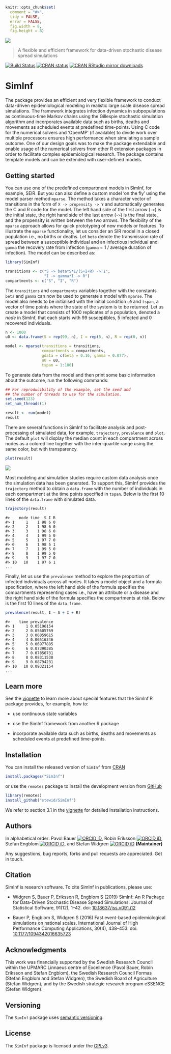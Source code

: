 ```r
knitr::opts_chunk$set(
  comment = "#>",
  tidy = FALSE,
  error = FALSE,
  fig.width = 8,
  fig.height = 8)
```

![](https://raw.githubusercontent.com/stewid/SimInf/master/logo/logo.png)

> A flexible and efficient framework for data-driven stochastic disease spread simulations

[![Build Status](https://dev.azure.com/stefanwidgren/SimInf/_apis/build/status/stewid.SimInf?branchName=master)](https://dev.azure.com/stefanwidgren/SimInf/_build/latest?definitionId=1&branchName=master)
[![CRAN status](https://www.r-pkg.org/badges/version/SimInf)](https://CRAN.R-project.org/package=SimInf)
[![CRAN RStudio mirror downloads](https://cranlogs.r-pkg.org/badges/last-month/SimInf)](https://CRAN.R-project.org/package=SimInf)

# SimInf

The package provides an efficient and very flexible framework to
conduct data-driven epidemiological modeling in realistic large scale
disease spread simulations. The framework integrates infection
dynamics in subpopulations as continuous-time Markov chains using the
Gillespie stochastic simulation algorithm and incorporates available
data such as births, deaths and movements as scheduled events at
predefined time-points. Using C code for the numerical solvers and
'OpenMP' (if available) to divide work over multiple processors
ensures high performance when simulating a sample outcome. One of our
design goals was to make the package extendable and enable usage of
the numerical solvers from other R extension packages in order to
facilitate complex epidemiological research. The package contains
template models and can be extended with user-defined models.

## Getting started

You can use one of the predefined compartment models in SimInf, for
example, SEIR. But you can also define a custom model 'on the fly'
using the model parser method `mparse`. The method takes a character
vector of transitions in the form of `X -> propensity -> Y` and
automatically generates the C and R code for the model. The left hand
side of the first arrow (`->`) is the initial state, the right hand
side of the last arrow (`->`) is the final state, and the propensity
is written between the two arrows. The flexibility of the `mparse`
approach allows for quick prototyping of new models or features. To
illustrate the `mparse` functionality, let us consider an SIR model in
a closed population i.e., no births or deaths. Let `beta` denote the
transmission rate of spread between a susceptible individual and an
infectious individual and `gamma` the recovery rate from infection
(`gamma` = 1 / average duration of infection). The model can be
described as:

```r
library(SimInf)

transitions <- c("S -> beta*S*I/(S+I+R) -> I",
                 "I -> gamma*I -> R")
compartments <- c("S", "I", "R")
```

The `transitions` and `compartments` variables together with the
constants `beta` and `gamma` can now be used to generate a model with
`mparse`. The model also needs to be initialised with the initial
condition `u0` and `tspan`, a vector of time points where the state of
the system is to be returned. Let us create a model that consists of
1000 replicates of a population, denoted a *node* in SimInf, that each
starts with 99 susceptibles, 5 infected and 0 recovered individuals.

```r
n <- 1000
u0 <- data.frame(S = rep(99, n), I = rep(5, n), R = rep(0, n))

model <- mparse(transitions = transitions,
                compartments = compartments,
                gdata = c(beta = 0.16, gamma = 0.077),
                u0 = u0,
                tspan = 1:180)
```

To generate data from the model and then print some basic information
about the outcome, run the following commands:

```r
## For reproducibility of the example, set the seed and
## the number of threads to use for the simulation.
set.seed(123)
set_num_threads(1)
```

```r
result <- run(model)
result
```

There are several functions in SimInf to facilitate analysis and
post-processing of simulated data, for example, `trajectory`,
`prevalence` and `plot`. The default `plot` will display the median
count in each compartment across nodes as a colored line together with
the inter-quartile range using the same color, but with transparency.

```r
plot(result)
```

![](https://siminf.org/img/mparse-SIR.png)

Most modeling and simulation studies require custom data analysis once
the simulation data has been generated.  To support this, SimInf
provides the `trajectory` method to obtain a `data.frame` with the
number of individuals in each compartment at the time points specified
in `tspan`. Below is the first 10 lines of the `data.frame` with
simulated data.

```r
trajectory(result)
```

```
#>    node time  S I R
#> 1     1    1 98 6 0
#> 2     2    1 98 6 0
#> 3     3    1 98 6 0
#> 4     4    1 99 5 0
#> 5     5    1 97 7 0
#> 6     6    1 98 5 1
#> 7     7    1 99 5 0
#> 8     8    1 99 5 0
#> 9     9    1 97 7 0
#> 10   10    1 97 6 1
...
```

Finally, let us use the `prevalence` method to explore the proportion
of infected individuals across all nodes. It takes a model object and
a formula specification, where the left hand side of the formula
specifies the compartments representing cases i.e., have an attribute
or a disease and the right hand side of the formula specifies the
compartments at risk. Below is the first 10 lines of the `data.frame`.

```r
prevalence(result, I ~ S + I + R)
```

```
#>    time prevalence
#> 1     1 0.05196154
#> 2     2 0.05605769
#> 3     3 0.06059615
#> 4     4 0.06516346
#> 5     5 0.06977885
#> 6     6 0.07390385
#> 7     7 0.07856731
#> 8     8 0.08311538
#> 9     9 0.08794231
#> 10   10 0.09321154
...
```

## Learn more

See the
[vignette](https://CRAN.R-project.org/package=SimInf/vignettes/SimInf.pdf)
to learn more about special features that the SimInf R package
provides, for example, how to:

- use continuous state variables

- use the SimInf framework from another R package

- incorporate available data such as births, deaths and movements as
  scheduled events at predefined time-points.

## Installation

You can install the released version of `SimInf` from
[CRAN](https://CRAN.R-project.org/package=SimInf)

```r
install.packages("SimInf")
```

or use the `remotes` package to install the development version from
[GitHub](https://github.com/stewid/SimInf)

```r
library(remotes)
install_github("stewid/SimInf")
```

We refer to section 3.1 in the
[vignette](https://CRAN.R-project.org/package=SimInf/vignettes/SimInf.pdf)
for detailed installation instructions.

## Authors

In alphabetical order: Pavol Bauer [![ORCID
iD](https://orcid.org/sites/default/files/images/orcid_16x16.gif)](https://orcid.org/0000-0003-4328-7171),
Robin Eriksson [![ORCID
iD](https://orcid.org/sites/default/files/images/orcid_16x16.gif)](https://orcid.org/0000-0002-4291-712X),
Stefan Engblom [![ORCID
iD](https://orcid.org/sites/default/files/images/orcid_16x16.gif)](https://orcid.org/0000-0002-3614-1732),
and Stefan Widgren [![ORCID
iD](https://orcid.org/sites/default/files/images/orcid_16x16.gif)](https://orcid.org/0000-0001-5745-2284)
**(Maintainer)**

Any suggestions, bug reports, forks and pull requests are
appreciated. Get in touch.

## Citation

SimInf is research software. To cite SimInf in publications, please
use:

- Widgren S, Bauer P, Eriksson R, Engblom S (2019) SimInf: An R
  Package for Data-Driven Stochastic Disease Spread Simulations.
  Journal of Statistical Software, 91(12), 1--42. doi:
  [10.18637/jss.v091.i12](https://doi.org/10.18637/jss.v091.i12)

- Bauer P, Engblom S, Widgren S (2016) Fast event-based
  epidemiological simulations on national scales. International
  Journal of High Performance Computing Applications, 30(4),
  438--453. doi:
  [10.1177/1094342016635723](https://doi.org/10.1177/1094342016635723)

## Acknowledgments

This work was financially supported by the Swedish Research Council
within the UPMARC Linnaeus centre of Excellence (Pavol Bauer, Robin
Eriksson and Stefan Engblom), the Swedish Research Council Formas
(Stefan Engblom and Stefan Widgren), the Swedish Board of Agriculture
(Stefan Widgren), and by the Swedish strategic research program
eSSENCE (Stefan Widgren).

## Versioning

The `SimInf` package uses [semantic versioning](https://semver.org/).

## License

The `SimInf` package is licensed under the
[GPLv3](https://github.com/stewid/SimInf/blob/master/LICENSE).
